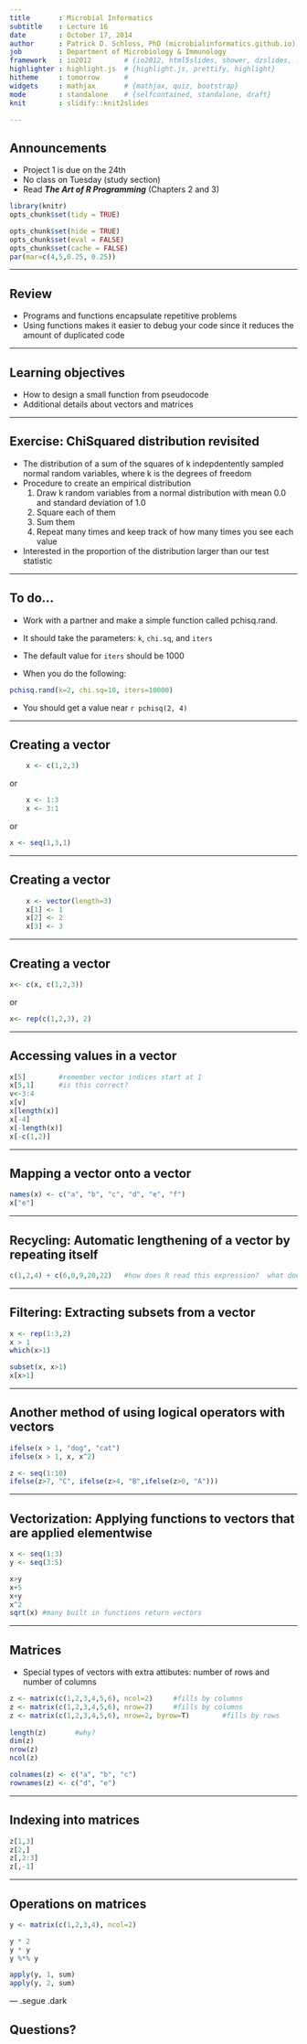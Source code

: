 ```yaml
--- 
title       : Microbial Informatics
subtitle    : Lecture 16
date        : October 17, 2014
author      : Patrick D. Schloss, PhD (microbialinformatics.github.io)
job         : Department of Microbiology & Immunology
framework   : io2012        # {io2012, html5slides, shower, dzslides, ...}
highlighter : highlight.js  # {highlight.js, prettify, highlight}
hitheme     : tomorrow      # 
widgets     : mathjax       # {mathjax, quiz, bootstrap}
mode        : standalone    # {selfcontained, standalone, draft}
knit        : slidify::knit2slides

--- 
```


## Announcements
* Project 1 is due on the 24th
* No class on Tuesday (study section)
* Read ***The Art of R Programming*** (Chapters 2 and 3)



```r

library(knitr)
opts_chunk$set(tidy = TRUE)

opts_chunk$set(hide = TRUE)
opts_chunk$set(eval = FALSE)
opts_chunk$set(cache = FALSE)
par(mar=c(4,5,0.25, 0.25))
```

---

## Review
* Programs and functions encapsulate repetitive problems
* Using functions makes it easier to debug your code since it reduces the amount of duplicated code

---

## Learning objectives
* How to design a small function from pseudocode
* Additional details about vectors and matrices

---

## Exercise: ChiSquared distribution revisited

*	The distribution of a sum of the squares of k indepdentently sampled normal random variables, where k is the degrees of freedom
* Procedure to create an empirical distribution
    1.	Draw k random variables from a normal distribution with mean 0.0 and standard deviation of 1.0
    2.	Square each of them
    3.  Sum them
    4.	Repeat many times and keep track of how many times you see each value
* Interested in the proportion of the distribution larger than our test statistic

---

## To do...

* Work with a partner and make a simple function called pchisq.rand.
* It should take the parameters: `k`, 	`chi.sq`, and `iters`
* The default value for `iters` should be 1000

* When you do the following:

```r
pchisq.rand(k=2, chi.sq=10, iters=10000)
```

* You should get a value near `r pchisq(2, 4)`

---

## Creating a vector

```r
	x <- c(1,2,3)
```		

or
	
```r
	x <- 1:3
	x <- 3:1
```

or

```r
x <- seq(1,3,1)
```

---

## Creating a vector
	
```r
	x <- vector(length=3)
	x[1] <- 1
	x[2] <- 2
	x[3] <- 3
```	

---

## Creating a vector

```r
x<- c(x, c(1,2,3))
```

or

```r
x<- rep(c(1,2,3), 2)	
```

---

##	Accessing values in a vector

```r
x[5]		#remember vector indices start at 1
x[5,1]		#is this correct?
v<-3:4
x[v]
x[length(x)]
x[-4]
x[-length(x)]
x[-c(1,2)]
```

---

## Mapping a vector onto a vector

```r
names(x) <- c("a", "b", "c", "d", "e", "f")
x["e"]
```

---

## Recycling: Automatic lengthening of a vector by repeating itself

```r
c(1,2,4) + c(6,0,9,20,22)	#how does R read this expression?  what does it equal?
```

---	
	
##	Filtering:	Extracting subsets from a vector

```r
x <- rep(1:3,2)
x > 1
which(x>1)

subset(x, x>1)
x[x>1]
```

---

## Another method of using logical operators with vectors

```r
ifelse(x > 1, "dog", "cat") 
ifelse(x > 1, x, x^2)

z <- seq(1:10)
ifelse(z>7, "C", ifelse(z>4, "B",ifelse(z>0, "A")))
```

---
	
## Vectorization:	Applying functions to vectors that are applied elementwise

```r
x <- seq(1:3)
y <- seq(3:5)

x>y
x+5
x+y
x^2
sqrt(x)	#many built in functions return vectors
```

---

## Matrices
*	Special types of vectors with extra attibutes: number of rows and number of columns

```r
z <- matrix(c(1,2,3,4,5,6), ncol=2)		#fills by columns
z <- matrix(c(1,2,3,4,5,6), nrow=2)		#fills by columns
z <- matrix(c(1,2,3,4,5,6), nrow=2, byrow=T)		#fills by rows
	
length(z)		#why?
dim(z)
nrow(z)
ncol(z)

colnames(z) <- c("a", "b", "c")
rownames(z) <- c("d", "e")
```

---

##	Indexing into matrices

```r
z[1,3]
z[2,]
z[,2:3]
z[,-1]
```

---

##	Operations on matrices

```r
y <- matrix(c(1,2,3,4), ncol=2)

y * 2
y * y
y %*% y

apply(y, 1, sum)
apply(y, 2, sum)
```

--- .segue .dark

## Questions?
